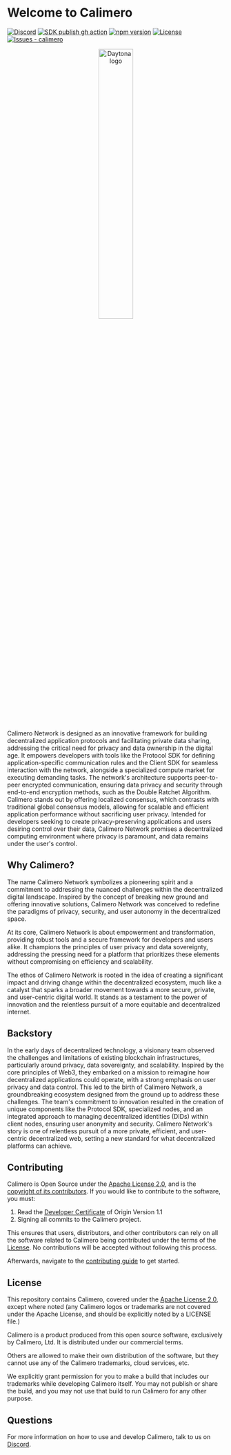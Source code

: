 # Welcome to Calimero

[![Discord](https://dcbadge.vercel.app/api/server/urJeMtRRMu?style=flat&theme=default-inverted)](https://discord.gg/urJeMtRRMu)
[![SDK publish gh action](https://github.com/calimero-network/core/actions/workflows/calimero_sdk_publish.yml/badge.svg)](https://github.com/calimero-network/core/actions/workflows/calimero_sdk_publish.yml)
[![npm version](https://badge.fury.io/js/@calimero-is-near%2Fcalimero-p2p-sdk.svg)](https://badge.fury.io/js/@calimero-is-near%2Fcalimero-p2p-sdk)
[![License](https://img.shields.io/badge/License-Apache--2.0-blue)](#license)
[![Issues - calimero](https://img.shields.io/github/issues/calimero-network/core)](https://github.com/calimero-network/core/issues)

<div align="center">
  <picture>
    <source media="(prefers-color-scheme: dark)" srcset="https://assets-global.website-files.com/6256e0ccf395021e66e913b6/65cb5711287e06754d171147_calimero_logo_white.svg">
    <img alt="Daytona logo" style="" src="https://assets-global.website-files.com/6256e0ccf395021e66e913b6/65cb5711287e06754d171147_calimero_logo_white.svg" width="40%">
  </picture>
</div>

Calimero Network is designed as an innovative framework for building decentralized application protocols and facilitating private data sharing, addressing the critical need for privacy and data ownership in the digital age. It empowers developers with tools like the Protocol SDK for defining application-specific communication rules and the Client SDK for seamless interaction with the network, alongside a specialized compute market for executing demanding tasks. The network's architecture supports peer-to-peer encrypted communication, ensuring data privacy and security through end-to-end encryption methods, such as the Double Ratchet Algorithm. Calimero stands out by offering localized consensus, which contrasts with traditional global consensus models, allowing for scalable and efficient application performance without sacrificing user privacy. Intended for developers seeking to create privacy-preserving applications and users desiring control over their data, Calimero Network promises a decentralized computing environment where privacy is paramount, and data remains under the user's control.

## Why Calimero?

The name Calimero Network symbolizes a pioneering spirit and a commitment to addressing the nuanced challenges within the decentralized digital landscape. Inspired by the concept of breaking new ground and offering innovative solutions, Calimero Network was conceived to redefine the paradigms of privacy, security, and user autonomy in the decentralized space.

At its core, Calimero Network is about empowerment and transformation, providing robust tools and a secure framework for developers and users alike. It champions the principles of user privacy and data sovereignty, addressing the pressing need for a platform that prioritizes these elements without compromising on efficiency and scalability.

The ethos of Calimero Network is rooted in the idea of creating a significant impact and driving change within the decentralized ecosystem, much like a catalyst that sparks a broader movement towards a more secure, private, and user-centric digital world. It stands as a testament to the power of innovation and the relentless pursuit of a more equitable and decentralized internet.

## Backstory

In the early days of decentralized technology, a visionary team observed the challenges and limitations of existing blockchain infrastructures, particularly around privacy, data sovereignty, and scalability. Inspired by the core principles of Web3, they embarked on a mission to reimagine how decentralized applications could operate, with a strong emphasis on user privacy and data control. This led to the birth of Calimero Network, a groundbreaking ecosystem designed from the ground up to address these challenges. The team's commitment to innovation resulted in the creation of unique components like the Protocol SDK, specialized nodes, and an integrated approach to managing decentralized identities (DIDs) within client nodes, ensuring user anonymity and security. Calimero Network's story is one of relentless pursuit of a more private, efficient, and user-centric decentralized web, setting a new standard for what decentralized platforms can achieve.

## Contributing

Calimero is Open Source under the [Apache License 2.0](LICENSE), and is the [copyright of its contributors](NOTICE). If you would like to contribute to the software, you must:

1. Read the [Developer Certificate](https://developercertificate.org/) of Origin Version 1.1
2. Signing all commits to the Calimero project.

This ensures that users, distributors, and other contributors can rely on all the software related to Calimero being contributed under the terms of the [License](LICENSE). No contributions will be accepted without following this process.

Afterwards, navigate to the [contributing guide](CONTRIBUTING.md) to get started.

## License

This repository contains Calimero, covered under the [Apache License 2.0](LICENSE), except where noted (any Calimero logos or trademarks are not covered under the Apache License, and should be explicitly noted by a LICENSE file.)

Calimero is a product produced from this open source software, exclusively by Calimero, Ltd. It is distributed under our commercial terms.

Others are allowed to make their own distribution of the software, but they cannot use any of the Calimero trademarks, cloud services, etc.

We explicitly grant permission for you to make a build that includes our trademarks while developing Calimero itself. You may not publish or share the build, and you may not use that build to run Calimero for any other purpose.

## Questions

For more information on how to use and develop Calimero, talk to us on
[Discord](https://discord.gg/7HjWChbE).
